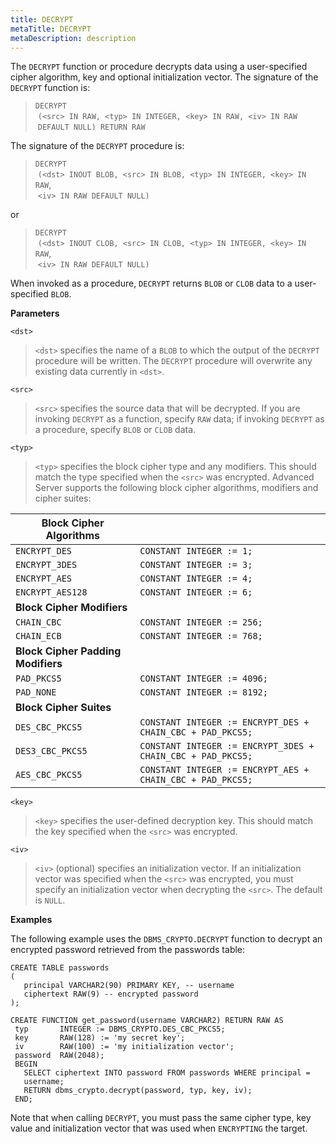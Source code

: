 ```yaml
---
title: DECRYPT
metaTitle: DECRYPT
metaDescription: description
---
```


The `DECRYPT` function or procedure decrypts data using a user-specified
cipher algorithm, key and optional initialization vector. The signature
of the `DECRYPT` function is:

> `DECRYPT`  
>  `(<src> IN RAW, <typ> IN INTEGER, <key> IN RAW, <iv> IN RAW`  
>  `DEFAULT NULL) RETURN RAW`

The signature of the `DECRYPT` procedure is:

> `DECRYPT`  
>  `(<dst> INOUT BLOB, <src> IN BLOB, <typ> IN INTEGER, <key> IN RAW`,  
>  `<iv> IN RAW DEFAULT NULL)`

or

> `DECRYPT`  
>  `(<dst> INOUT CLOB, <src> IN CLOB, <typ> IN INTEGER, <key> IN RAW`,  
>  `<iv> IN RAW DEFAULT NULL)`

When invoked as a procedure, `DECRYPT` returns `BLOB` or `CLOB` data to
a user-specified `BLOB`.

**Parameters**

`<dst>`

> `<dst>` specifies the name of a `BLOB` to which the output of the
> `DECRYPT` procedure will be written. The `DECRYPT` procedure will
> overwrite any existing data currently in `<dst>`.

`<src>`

> `<src>` specifies the source data that will be decrypted. If you are
> invoking `DECRYPT` as a function, specify `RAW` data; if invoking
> `DECRYPT` as a procedure, specify `BLOB` or `CLOB` data.

`<typ>`

> `<typ>` specifies the block cipher type and any modifiers. This should
> match the type specified when the `<src>` was encrypted. Advanced
> Server supports the following block cipher algorithms, modifiers and
> cipher suites:

| **Block Cipher Algorithms**        |                                                             |
| ---------------------------------- | ----------------------------------------------------------- |
| `ENCRYPT_DES`                      | `CONSTANT INTEGER := 1;`                                    |
| `ENCRYPT_3DES`                     | `CONSTANT INTEGER := 3;`                                    |
| `ENCRYPT_AES`                      | `CONSTANT INTEGER := 4;`                                    |
| `ENCRYPT_AES128`                   | `CONSTANT INTEGER := 6;`                                    |
| **Block Cipher Modifiers**         |                                                             |
| `CHAIN_CBC`                        | `CONSTANT INTEGER := 256;`                                  |
| `CHAIN_ECB`                        | `CONSTANT INTEGER := 768;`                                  |
| **Block Cipher Padding Modifiers** |                                                             |
| `PAD_PKCS5`                        | `CONSTANT INTEGER := 4096;`                                 |
| `PAD_NONE`                         | `CONSTANT INTEGER := 8192;`                                 |
| **Block Cipher Suites**            |                                                             |
| `DES_CBC_PKCS5`                    | `CONSTANT INTEGER := ENCRYPT_DES + CHAIN_CBC + PAD_PKCS5;`  |
| `DES3_CBC_PKCS5`                   | `CONSTANT INTEGER := ENCRYPT_3DES + CHAIN_CBC + PAD_PKCS5;` |
| `AES_CBC_PKCS5`                    | `CONSTANT INTEGER := ENCRYPT_AES + CHAIN_CBC + PAD_PKCS5;`  |

`<key>`

> `<key>` specifies the user-defined decryption key. This should match
> the key specified when the `<src>` was encrypted.

`<iv>`

> `<iv>` (optional) specifies an initialization vector. If an
> initialization vector was specified when the `<src>` was encrypted,
> you must specify an initialization vector when decrypting the `<src>`.
> The default is `NULL`.

**Examples**

The following example uses the `DBMS_CRYPTO.DECRYPT` function to decrypt
an encrypted password retrieved from the passwords table:

``` text
CREATE TABLE passwords
(
   principal VARCHAR2(90) PRIMARY KEY, -- username
   ciphertext RAW(9) -- encrypted password
);

CREATE FUNCTION get_password(username VARCHAR2) RETURN RAW AS
 typ       INTEGER := DBMS_CRYPTO.DES_CBC_PKCS5;
 key       RAW(128) := 'my secret key';
 iv        RAW(100) := 'my initialization vector';
 password  RAW(2048);
 BEGIN
   SELECT ciphertext INTO password FROM passwords WHERE principal =
   username;
   RETURN dbms_crypto.decrypt(password, typ, key, iv);
 END;
```

Note that when calling `DECRYPT`, you must pass the same cipher type,
key value and initialization vector that was used when `ENCRYPTING` the
target.
